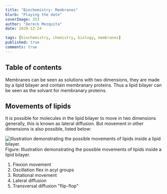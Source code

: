 ```yaml
---
title: "Biochemistry: Membranes"
blurb: "Playing the date"
coverImage: 353
author: "Dereck Mezquita"
date: 2020-12-24

tags: [biochemistry, chemistry, biology, membranes]
published: true
comments: true
---
```


## Table of contents

Membranes can be seen as solutions with two dimensions, they are made by a lipid bilayer and contain membranary proteins. Thus a lipid bilayer can be seen as the solvant for membranary proteins.

## Movements of lipids

It is possible for molecules in the lipid bilayer to move in two dimensions generally, this is known as lateral diffusion. But movement in other dimensions is also possible, listed below:

![Illustration demonstrating the possible movements of lipids inside a lipid bilayer.](/courses/biochemistry-membranes/lipidMovement.svg)
Figure: Illustration demonstrating the possible movements of lipids inside a lipid bilayer.

1. Flexion movement
2. Oscillation flex in acyl groups
3. Rotational movement
4. Lateral diffusion
5. Transversal diffusion "flip-flop"
